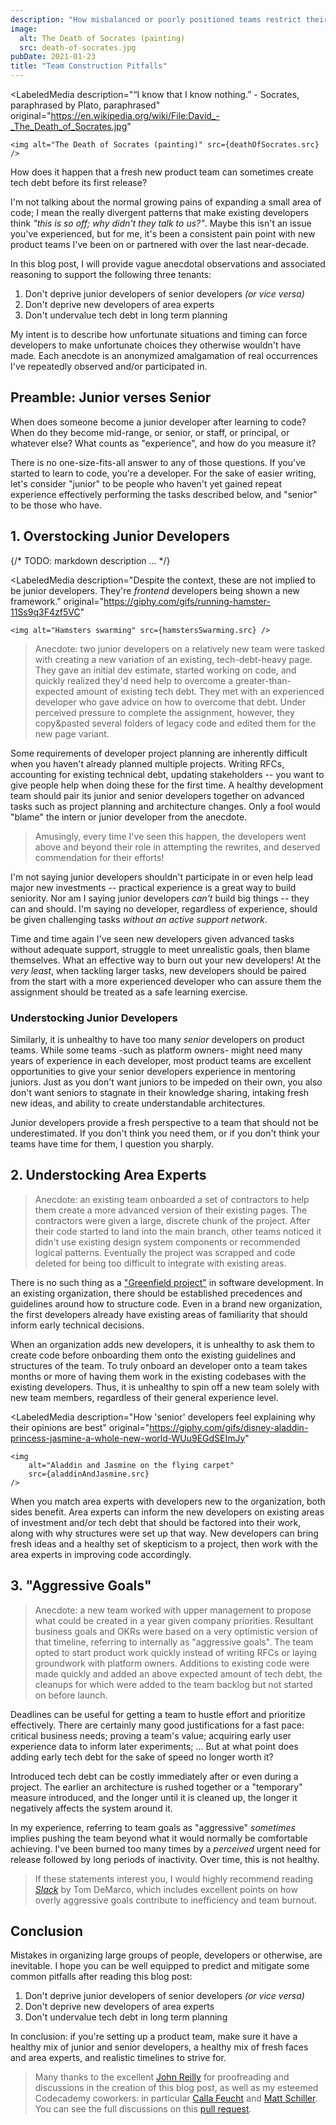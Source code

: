 ```yaml
---
description: "How misbalanced or poorly positioned teams restrict their developers in both the short and long term."
image:
  alt: The Death of Socrates (painting)
  src: death-of-socrates.jpg
pubDate: 2021-01-23
title: "Team Construction Pitfalls"
---
```



<LabeledMedia
	description="“I know that I know nothing.” - Socrates, paraphrased by Plato, paraphrased"
	original="https://en.wikipedia.org/wiki/File:David_-_The_Death_of_Socrates.jpg"
>
	<img alt="The Death of Socrates (painting)" src={deathOfSocrates.src} />
</LabeledMedia>

How does it happen that a fresh new product team can sometimes create tech debt before its first release?

I'm not talking about the normal growing pains of expanding a small area of code; I mean the really divergent patterns that make existing developers think _"this is so off; why didn't they talk to us?"_.
Maybe this isn't an issue you've experienced, but for me, it's been a consistent pain point with new product teams I've been on or partnered with over the last near-decade.

In this blog post, I will provide vague anecdotal observations and associated reasoning to support the following three tenants:

1. Don't deprive junior developers of senior developers _(or vice versa)_
2. Don't deprive new developers of area experts
3. Don't undervalue tech debt in long term planning

My intent is to describe how unfortunate situations and timing can force developers to make unfortunate choices they otherwise wouldn't have made.
Each anecdote is an anonymized amalgamation of real occurrences I've repeatedly observed and/or participated in.

## Preamble: Junior verses Senior

When does someone become a junior developer after learning to code?
When do they become mid-range, or senior, or staff, or principal, or whatever else?
What counts as "experience", and how do you measure it?

There is no one-size-fits-all answer to any of those questions.
If you've started to learn to code, you're a developer.
For the sake of easier writing, let's consider "junior" to be people who haven't yet gained repeat experience effectively performing the tasks described below, and "senior" to be those who have.

## 1. Overstocking Junior Developers

{/* TODO: markdown description ... */}

<LabeledMedia
	description="Despite the context, these are not implied to be junior developers. They're _frontend_ developers being shown a new framework."
	original="https://giphy.com/gifs/running-hamster-11Ss9q3F4zf5VC"
>
	<img alt="Hamsters swarming" src={hamstersSwarming.src} />
</LabeledMedia>

> Anecdote: two junior developers on a relatively new team were tasked with creating a new variation of an existing, tech-debt-heavy page.
> They gave an initial dev estimate, started working on code, and quickly realized they'd need help to overcome a greater-than-expected amount of existing tech debt.
> They met with an experienced developer who gave advice on how to overcome that debt.
> Under perceived pressure to complete the assignment, however, they copy&pasted several folders of legacy code and edited them for the new page variant.

Some requirements of developer project planning are inherently difficult when you haven't already planned multiple projects.
Writing RFCs, accounting for existing technical debt, updating stakeholders -- you want to give people help when doing these for the first time.
A healthy development team should pair its junior and senior developers together on advanced tasks such as project planning and architecture changes.
Only a fool would "blame" the intern or junior developer from the anecdote.

> Amusingly, every time I've seen this happen, the developers went above and beyond their role in attempting the rewrites, and deserved commendation for their efforts!

I'm not saying junior developers shouldn't participate in or even help lead major new investments -- practical experience is a great way to build seniority.
Nor am I saying junior developers _can't_ build big things -- they can and should.
I'm saying no developer, regardless of experience, should be given challenging tasks _without an active support network_.

Time and time again I've seen new developers given advanced tasks without adequate support, struggle to meet unrealistic goals, then blame themselves.
What an effective way to burn out your new developers!
At the _very least_, when tackling larger tasks, new developers should be paired from the start with a more experienced developer who can assure them the assignment should be treated as a safe learning exercise.

### Understocking Junior Developers

Similarly, it is unhealthy to have too many _senior_ developers on product teams.
While some teams -such as platform owners- might need many years of experience in each developer, most product teams are excellent opportunities to give your senior developers experience in mentoring juniors.
Just as you don't want juniors to be impeded on their own, you also don't want seniors to stagnate in their knowledge sharing, intaking fresh new ideas, and ability to create understandable architectures.

Junior developers provide a fresh perspective to a team that should not be underestimated.
If you don't think you need them, or if you don't think your teams have time for them, I question you sharply.

## 2. Understocking Area Experts

> Anecdote: an existing team onboarded a set of contractors to help them create a more advanced version of their existing pages.
> The contractors were given a large, discrete chunk of the project.
> After their code started to land into the main branch, other teams noticed it didn't use existing design system components or recommended logical patterns.
> Eventually the project was scrapped and code deleted for being too difficult to integrate with existing areas.

There is no such thing as a ["Greenfield project"](https://en.wikipedia.org/wiki/Greenfield_project) in software development.
In an existing organization, there should be established precedences and guidelines around how to structure code.
Even in a brand new organization, the first developers already have existing areas of familiarity that should inform early technical decisions.

When an organization adds new developers, it is unhealthy to ask them to create code before onboarding them onto the existing guidelines and structures of the team.
To truly onboard an developer onto a team takes months or more of having them work in the existing codebases with the existing developers.
Thus, it is unhealthy to spin off a new team solely with new team members, regardless of their general experience level.

<LabeledMedia
	description="How 'senior' developers feel explaining why their opinions are best"
	original="https://giphy.com/gifs/disney-aladdin-princess-jasmine-a-whole-new-world-WUu9EGdSEImJy"
>
	<img
		alt="Aladdin and Jasmine on the flying carpet"
		src={aladdinAndJasmine.src}
	/>
</LabeledMedia>

When you match area experts with developers new to the organization, both sides benefit.
Area experts can inform the new developers on existing areas of investment and/or tech debt that should be factored into their work, along with why structures were set up that way.
New developers can bring fresh ideas and a healthy set of skepticism to a project, then work with the area experts in improving code accordingly.

## 3. "Aggressive Goals"

> Anecdote: a new team worked with upper management to propose what could be created in a year given company priorities.
> Resultant business goals and OKRs were based on a very optimistic version of that timeline, referring to internally as "aggressive goals".
> The team opted to start product work quickly instead of writing RFCs or laying groundwork with platform owners.
> Additions to existing code were made quickly and added an above expected amount of tech debt, the cleanups for which were added to the team backlog but not started on before launch.

Deadlines can be useful for getting a team to hustle effort and prioritize effectively.
There are certainly many good justifications for a fast pace: critical business needs; proving a team's value; acquiring early user experience data to inform later experiments; ...
But at what point does adding early tech debt for the sake of speed no longer worth it?

Introduced tech debt can be costly immediately after or even during a project.
The earlier an architecture is rushed together or a "temporary" measure introduced, and the longer until it is cleaned up, the longer it negatively affects the system around it.

In my experience, referring to team goals as "aggressive" _sometimes_ implies pushing the team beyond what it would normally be comfortable achieving.
I've been burned too many times by a _perceived_ urgent need for release followed by long periods of inactivity.
Over time, this is not healthy.

> If these statements interest you, I would highly recommend reading _[Slack](https://www.penguinrandomhouse.com/books/39276/slack-by-tom-demarco)_ by Tom DeMarco, which includes excellent points on how overly aggressive goals contribute to inefficiency and team burnout.

## Conclusion

Mistakes in organizing large groups of people, developers or otherwise, are inevitable.
I hope you can be well equipped to predict and mitigate some common pitfalls after reading this blog post:

1. Don't deprive junior developers of senior developers _(or vice versa)_
2. Don't deprive new developers of area experts
3. Don't undervalue tech debt in long term planning

In conclusion: if you're setting up a product team, make sure it have a healthy mix of junior and senior developers, a healthy mix of fresh faces and area experts, and realistic timelines to strive for.

> Many thanks to the excellent [John Reilly](https://twitter.com/johnny_reilly) for proofreading and discussions in the creation of this blog post, as well as my esteemed Codecademy coworkers: in particular [Calla Feucht](https://twitter.com/callacalla_) and [Matt Schiller](https://github.com/MattSchiller).
> You can see the full discussions on this [pull request](https://github.com/joshuakgoldberg/goldblog/pull/291).
